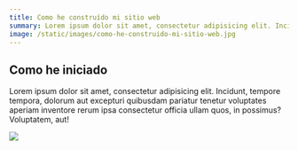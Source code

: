 ```yaml
---
title: Como he construído mi sitio web
summary: Lorem ipsum dolor sit amet, consectetur adipisicing elit. Incidunt, tempore tempora, dolorum aut excepturi quibusdam pariatur tenetur voluptates aperiam inventore rerum ipsa consectetur officia ullam quos, in possimus? Voluptatem, aut!
image: /static/images/como-he-construido-mi-sitio-web.jpg
---
```


## Como he iniciado
Lorem ipsum dolor sit amet, consectetur adipisicing elit. Incidunt, tempore tempora, dolorum aut excepturi quibusdam pariatur tenetur voluptates aperiam inventore rerum ipsa consectetur officia ullam quos, in possimus? Voluptatem, aut!

<Image width={976} height={580} src="/static/images/image-macbook-pro.png" />